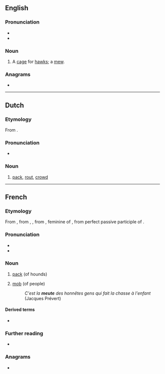 {{also|Meute}}
==English==

===Pronunciation===
* {{IPA|en|/mjuːt/}}
* {{hmp|en|mute}}

===Noun===
{{en-noun}}

# A [[cage]] for [[hawk]]s; a [[mew]].
#: {{rfquotek|en|Milman}}

{{Webster 1913}}

===Anagrams===
* {{anagrams|en|a=eemtu|mute e}}

----

==Dutch==

===Etymology===
From {{bor|nl|fr|meute}}.

===Pronunciation===
* {{audio|nl|Nl-meute.ogg|Audio}}

===Noun===
{{nl-noun|f|-en|pl2=-s|-}}

# [[pack]], [[rout]], [[crowd]]

----

==French==

===Etymology===
From {{inh|fr|frm|meute}}, from {{inh|fr|fro|meute}}, {{m|fro|muete}}, from {{inh|fr|la|*movita}}, feminine of {{der|fr|la|*movitus}}, from perfect passive participle of {{m|la|moveō|t=move}}.

===Pronunciation===
* {{fr-IPA}}
* {{audio|fr|LL-Q150 (fra)-DSwissK-meute.wav|Audio}}

===Noun===
{{fr-noun|f}}

# {{lb|fr|hunting}} [[pack]] (of hounds)
# [[mob]] (of people)
#: ''C'est la '''meute''' des honnêtes gens qui fait la chasse à l'enfant'' (Jacques Prévert)

====Derived terms====
* {{l|fr|mutin}}

===Further reading===
* {{R:TLFi}}

===Anagrams===
* {{l|fr|émeut}}